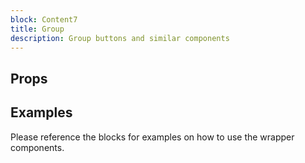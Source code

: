 ```yaml
---
block: Content7
title: Group
description: Group buttons and similar components
---
```



## Props

<Props />

## Examples

Please reference the blocks for examples on how to use the wrapper components.
